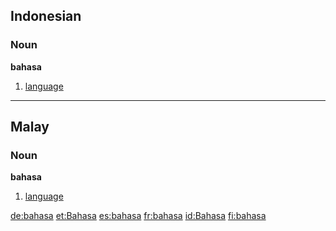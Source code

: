 ==Indonesian==
===Noun===
'''bahasa'''

#[[language]]

----

==Malay==
===Noun===
'''bahasa'''

#[[language]]

[[de:bahasa]]
[[et:Bahasa]]
[[es:bahasa]]
[[fr:bahasa]]
[[id:Bahasa]]
[[fi:bahasa]]